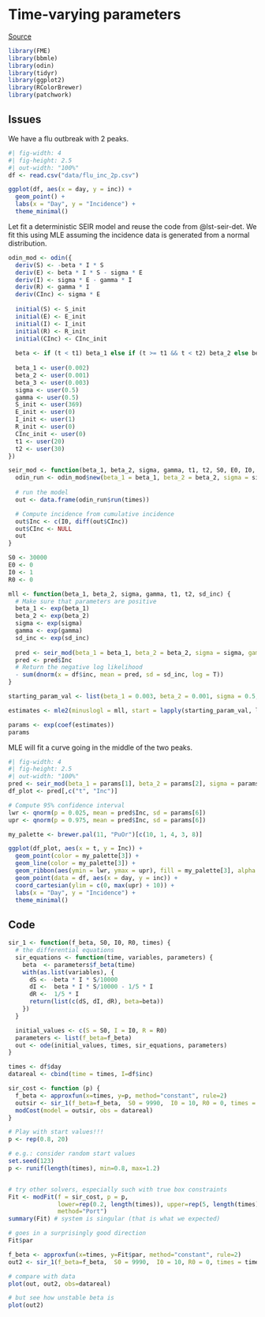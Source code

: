 # Time-varying parameters

[Source](https://stackoverflow.com/questions/67478946/in-r-fme-desolve-sir-fitting-time-varying-parameters)

```r
library(FME)
library(bbmle)
library(odin)
library(tidyr)
library(ggplot2)
library(RColorBrewer)
library(patchwork)
```

## Issues

We have a flu outbreak with 2 peaks.

```r
#| fig-width: 4
#| fig-height: 2.5
#| out-width: "100%"
df <- read.csv("data/flu_inc_2p.csv")

ggplot(df, aes(x = day, y = inc)) +
  geom_point() +
  labs(x = "Day", y = "Incidence") +
  theme_minimal()
```

Let fit a deterministic SEIR model and reuse the code from @lst-seir-det. We fit this using MLE assuming the incidence data is generated from a normal distribution.

```r
odin_mod <- odin({
  deriv(S) <- -beta * I * S
  deriv(E) <- beta * I * S - sigma * E
  deriv(I) <- sigma * E - gamma * I
  deriv(R) <- gamma * I
  deriv(CInc) <- sigma * E
  
  initial(S) <- S_init
  initial(E) <- E_init
  initial(I) <- I_init
  initial(R) <- R_init
  initial(CInc) <- CInc_init
  
  beta <- if (t < t1) beta_1 else if (t >= t1 && t < t2) beta_2 else beta_1
  
  beta_1 <- user(0.002)
  beta_2 <- user(0.001)
  beta_3 <- user(0.003)
  sigma <- user(0.5)
  gamma <- user(0.5)
  S_init <- user(369)
  E_init <- user(0)
  I_init <- user(1)
  R_init <- user(0)
  CInc_init <- user(0)
  t1 <- user(20)
  t2 <- user(30)
})

seir_mod <- function(beta_1, beta_2, sigma, gamma, t1, t2, S0, E0, I0, R0, times = 0:50) {
  odin_run <- odin_mod$new(beta_1 = beta_1, beta_2 = beta_2, sigma = sigma, gamma = gamma, t1 = t1, t2 = t2, S_init = S0, E_init = E0, I_init = I0, R_init = R0)
  
  # run the model
  out <- data.frame(odin_run$run(times))

  # Compute incidence from cumulative incidence
  out$Inc <- c(I0, diff(out$CInc))
  out$CInc <- NULL
  out
}

```

```r
S0 <- 30000
E0 <- 0
I0 <- 1
R0 <- 0

mll <- function(beta_1, beta_2, sigma, gamma, t1, t2, sd_inc) {
  # Make sure that parameters are positive
  beta_1 <- exp(beta_1)
  beta_2 <- exp(beta_2)
  sigma <- exp(sigma)
  gamma <- exp(gamma)
  sd_inc <- exp(sd_inc)
  
  pred <- seir_mod(beta_1 = beta_1, beta_2 = beta_2, sigma = sigma, gamma = gamma, t1 = t1, t2 = t2, S0 = S0, E0 = E0, I0 = I0, R0 = R0, times = 0:(length(df$inc) - 1))
  pred <- pred$Inc
  # Return the negative log likelihood
  - sum(dnorm(x = df$inc, mean = pred, sd = sd_inc, log = T))
}

starting_param_val <- list(beta_1 = 0.003, beta_2 = 0.001, sigma = 0.5, gamma = 0.5, t1 = 10, t2 = 15, sd_inc = 3)

estimates <- mle2(minuslogl = mll, start = lapply(starting_param_val, log), method = "Nelder-Mead")

params <- exp(coef(estimates))
params
```

MLE will fit a curve going in the middle of the two peaks.

```r
#| fig-width: 4
#| fig-height: 2.5
#| out-width: "100%"
pred <- seir_mod(beta_1 = params[1], beta_2 = params[2], sigma = params[3], gamma = params[4], t1 = params[5], t2 = params[6], S0 = S0, E0 = E0, I0 = I0, R0 = R0, times = df$day)
df_plot <- pred[,c("t", "Inc")]

# Compute 95% confidence interval
lwr <- qnorm(p = 0.025, mean = pred$Inc, sd = params[6])
upr <- qnorm(p = 0.975, mean = pred$Inc, sd = params[6])

my_palette <- brewer.pal(11, "PuOr")[c(10, 1, 4, 3, 8)]

ggplot(df_plot, aes(x = t, y = Inc)) +
  geom_point(color = my_palette[3]) +
  geom_line(color = my_palette[3]) +
  geom_ribbon(aes(ymin = lwr, ymax = upr), fill = my_palette[3], alpha = 0.15) +
  geom_point(data = df, aes(x = day, y = inc)) +
  coord_cartesian(ylim = c(0, max(upr) + 10)) +
  labs(x = "Day", y = "Incidence") +
  theme_minimal()
```

## Code

```r
sir_1 <- function(f_beta, S0, I0, R0, times) {
  # the differential equations
  sir_equations <- function(time, variables, parameters) {
    beta  <- parameters$f_beta(time)
    with(as.list(variables), {
      dS <- -beta * I * S/10000
      dI <-  beta * I * S/10000 - 1/5 * I
      dR <-  1/5 * I
      return(list(c(dS, dI, dR), beta=beta))
    })
  }

  initial_values <- c(S = S0, I = I0, R = R0)
  parameters <- list(f_beta=f_beta)
  out <- ode(initial_values, times, sir_equations, parameters)
}

times <- df$day
datareal <- cbind(time = times, I=df$inc)

sir_cost <- function (p) {
  f_beta <- approxfun(x=times, y=p, method="constant", rule=2)
  outsir <- sir_1(f_beta=f_beta,  S0 = 9990,  I0 = 10, R0 = 0, times = times)
  modCost(model = outsir, obs = datareal)
}

# Play with start values!!!
p <- rep(0.8, 20)

# e.g.: consider random start values
set.seed(123)
p <- runif(length(times), min=0.8, max=1.2)


# try other solvers, especially such with true box constraints
Fit <- modFit(f = sir_cost, p = p, 
              lower=rep(0.2, length(times)), upper=rep(5, length(times)), # box constraints
              method="Port")
summary(Fit) # system is singular (that is what we expected)

# goes in a surprisingly good direction
Fit$par

f_beta <- approxfun(x=times, y=Fit$par, method="constant", rule=2)
out2 <- sir_1(f_beta=f_beta,  S0 = 9990,  I0 = 10, R0 = 0, times = times)

# compare with data
plot(out, out2, obs=datareal)

# but see how unstable beta is
plot(out2) 
```

